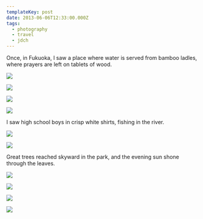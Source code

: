 ```yaml
---
templateKey: post
date: 2013-06-06T12:33:00.000Z
tags:
  - photography
  - travel
  - jdch
---
```

Once, in Fukuoka, I saw a place where water is served from bamboo ladles, where prayers are left on tablets of wood.

![](../../assets/photos/20130606-IMG_7733.jpg)

![](../../assets/photos/20130606-IMG_7715.jpg)

![](../../assets/photos/20130606-IMG_7727.jpg)

![](../../assets/photos/20130606-IMG_7719.jpg)

I saw high school boys in crisp white shirts, fishing in the river.

![](../../assets/photos/20130606-IMG_7803.jpg)

![](../../assets/photos/20130606-IMG_7828.jpg)

Great trees reached skyward in the park, and the evening sun shone through the leaves.

![](../../assets/photos/20130606-IMG_7848.jpg)

![](../../assets/photos/20130606-IMG_7880.jpg)

![](../../assets/photos/20130606-IMG_7875.jpg)

![](../../assets/photos/20130606-IMG_7882.jpg)
